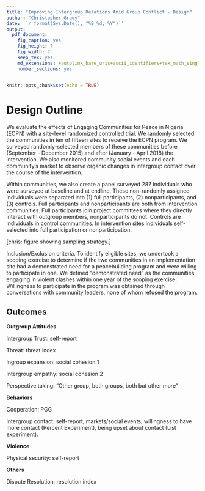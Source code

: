 ```yaml
---
title: "Improving Intergroup Relations Amid Group Conflict - Design"
author: "Christopher Grady"
date: '`r format(Sys.Date(), "%B %d, %Y")`'
output:
  pdf_document:
    fig_caption: yes
    fig_height: 7
    fig_width: 7
    keep_tex: yes
    md_extensions: +autolink_bare_uris+ascii_identifiers+tex_math_single_backslash
    number_sections: yes
---
```


```r
knitr::opts_chunk$set(echo = TRUE)
```

# Design Outline

We evaluate the effects of Engaging Communities for Peace in Nigeria (ECPN) with a site-level randomized controlled trial.  We randomly selected the communities in ten of fifteen sites to receive the ECPN program.  We surveyed randomly-selected members of these communities before (September - December 2015) and after (January - April 2018) the intervention.  We also monitored community social events and each community's market to observe organic changes in intergroup contact over the course of the intervention.

Within communities, we also create a panel surveyed 287 individuals who were surveyed at baseline and at endline.  These non-randomly assigned individuals were separated into (1) full participants, (2) nonparticipants, and (3) controls.  Full participants and nonparticipants are both from intervention communities.  Full participants join project committees where they directly interact with outgroup members,  nonparticipants do not.  Controls are individuals in control communities.  In intervention sites individuals self-selected into full participation or nonparticipation. 

[chris: figure showing sampling strategy.]


Inclusion/Exclusion criteria.  To identify eligible sites, we undertook a scoping exercise to determine if the two communities in an implementation site had a demonstrated need for a peacebuilding program and were willing to participate in one.  We defined “demonstrated need” as the communities engaging in violent clashes within one year of the scoping exercise. Willingness to participate in the program was obtained through conversations with community leaders, none of whom refused the program.  


## Outcomes

**Outgroup Attitudes**

Intergroup Trust: self-report

Threat: threat index

Ingroup expansion: social cohesion 1

Intergroup empathy: social cohesion 2

Perspective taking: "Other group, both groups, both but other more"


**Behaviors**

Cooperation: PGG

Intergroup contact: self-report, markets/social events, willingness to have more contact (Percent Experiment), being upset about contact (List experiment).

**Violence**

Physical security: self-report

**Others**

Dispute Resolution: resolution index



<!--
# Scacco

-->